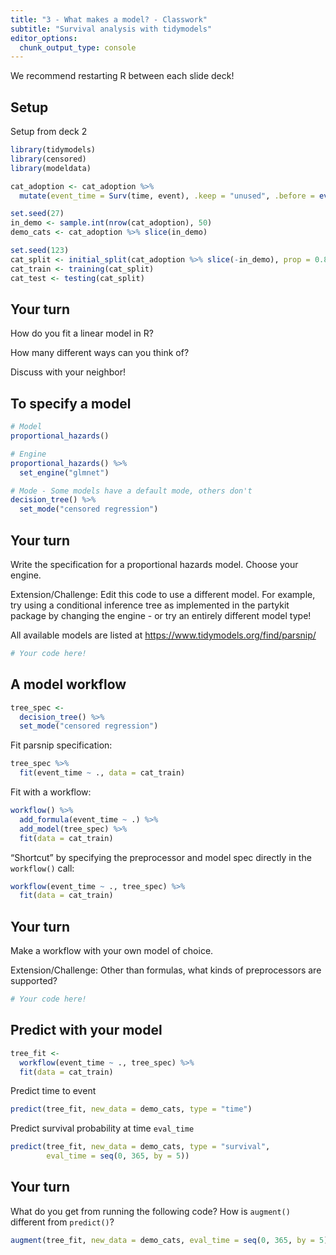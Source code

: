 ```yaml
---
title: "3 - What makes a model? - Classwork"
subtitle: "Survival analysis with tidymodels"
editor_options: 
  chunk_output_type: console
---
```


We recommend restarting R between each slide deck!

## Setup

Setup from deck 2

```r
library(tidymodels)
library(censored)
library(modeldata)

cat_adoption <- cat_adoption %>% 
  mutate(event_time = Surv(time, event), .keep = "unused", .before = everything())

set.seed(27)
in_demo <- sample.int(nrow(cat_adoption), 50)
demo_cats <- cat_adoption %>% slice(in_demo)

set.seed(123)
cat_split <- initial_split(cat_adoption %>% slice(-in_demo), prop = 0.8)
cat_train <- training(cat_split)
cat_test <- testing(cat_split)
```

## Your turn

How do you fit a linear model in R?

How many different ways can you think of?

Discuss with your neighbor!

## To specify a model

```r
# Model
proportional_hazards()

# Engine
proportional_hazards() %>%
  set_engine("glmnet")

# Mode - Some models have a default mode, others don't
decision_tree() %>% 
  set_mode("censored regression")
```

## Your turn

Write the specification for a proportional hazards model. Choose your engine.

Extension/Challenge: Edit this code to use a different model. For example, try using a conditional inference tree as implemented in the partykit package by changing the engine - or try an entirely different model type!

All available models are listed at <https://www.tidymodels.org/find/parsnip/>

```r
# Your code here!

```

## A model workflow

```r
tree_spec <-
  decision_tree() %>% 
  set_mode("censored regression")
```

Fit parsnip specification:

```r
tree_spec %>% 
  fit(event_time ~ ., data = cat_train) 
```

Fit with a workflow:

```r
workflow() %>%
  add_formula(event_time ~ .) %>%
  add_model(tree_spec) %>%
  fit(data = cat_train) 
```

"Shortcut" by specifying the preprocessor and model spec directly in the `workflow()` call:

```r
workflow(event_time ~ ., tree_spec) %>% 
  fit(data = cat_train) 
```

## Your turn

Make a workflow with your own model of choice.

Extension/Challenge: Other than formulas, what kinds of preprocessors are supported?

```r
# Your code here!

```

## Predict with your model

```r
tree_fit <-
  workflow(event_time ~ ., tree_spec) %>% 
  fit(data = cat_train) 
```

Predict time to event

```r
predict(tree_fit, new_data = demo_cats, type = "time")
```

Predict survival probability at time `eval_time`

```r
predict(tree_fit, new_data = demo_cats, type = "survival", 
        eval_time = seq(0, 365, by = 5))
```


## Your turn

What do you get from running the following code? How is `augment()` different from `predict()`?

```r
augment(tree_fit, new_data = demo_cats, eval_time = seq(0, 365, by = 5))
```
